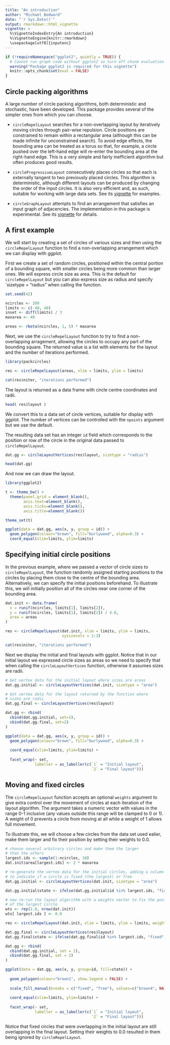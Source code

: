 ```yaml
---
title: "An introduction"
author: "Michael Bedward"
date: "`r Sys.Date()`"
output: rmarkdown::html_vignette
vignette: >
  %\VignetteIndexEntry{An introduction}
  %\VignetteEngine{knitr::rmarkdown}
  \usepackage[utf8]{inputenc}
---
```


```r

if (!requireNamespace("ggplot2", quietly = TRUE)) {
  # Cannot run graph code without ggplot2 so turn off chunk evaluation
  warning("Package ggplot2 is required for this vignette")
  knitr::opts_chunk$set(eval = FALSE)
}

```


## Circle packing algorithms

A large number of circle packing algorithms, both deterministic and stochastic, have been developed. This package provides several of the simpler ones from which you can choose.

  * `circleRepelLayout` searches for a non-overlapping layout by iteratively moving
    circles through pair-wise repulsion.
    Circle positions are constrained to remain within a rectangular area (although this
    can be made infinite for unconstrained search). To avoid edge effects, the bounding area
    can be treated as a torus so that, for example, a circle pushed over the left-hand
    edge will re-enter the bounding area at the right-hand edge. This is a very simple
    and fairly inefficient algorithm but often produces good results. 
    
  * `circleProgressiveLayout` consecutively places circles so that each is externally
    tangent to two previously placed circles. This algorithm is deterministic, although
    different layouts can be produced by changing the order of the input circles. It is
    also very efficient and, as such, suitable for working with large data sets. See its
    [vignette](progressive_packing.html) for examples.
    
  * `circleGraphLayout` attempts to find an arrangement that satisfies an input graph
    of adjacencies. The implementation in this package is experimental.
    See its [vignette](graph_packing.html) for details.
    

## A first example

We will start by creating a set of circles of various sizes and then using the 
`circleRepelLayout` function to find a non-overlapping arrangement which we can display
with ggplot.

First we create a set of random circles, positioned within the central portion
of a bounding square, with smaller circles being more common than larger ones.
We will express circle size as area. This is the default for `circleRepelLayout`
but you can also express size as radius and specify `sizetype = "radius" when
calling the function.


```r

set.seed(42)

ncircles <- 200
limits <- c(-40, 40)
inset <- diff(limits) / 3
maxarea <- 40

areas <- rbeta(ncircles, 1, 5) * maxarea

```

Next, we use the `circleRepelLayout` function to try to find a non-overlapping
arragement, allowing the circles to occupy any part of the bounding square.
The returned value is a list with elements for the layout and the number
of iterations performed.

```r

library(packcircles)

res <- circleRepelLayout(areas, xlim = limits, ylim = limits)

cat(res$niter, "iterations performed")

```

The layout is returned as a data frame with circle centre coordinates and radii.

```r

head( res$layout )

```

We convert this to a data set of circle vertices, suitable for display with ggplot. The number of vertices can be controlled with the `npoints` argument but we use the default. 

The resulting data set has an integer `id` field which corresponds to the position or row of the circle in the original data passed to `circleRepelLayout`.

```r

dat.gg <- circleLayoutVertices(res$layout, sizetype = "radius")

head(dat.gg)

```

And now we can draw the layout.

```r

library(ggplot2)

t <- theme_bw() +
  theme(panel.grid = element_blank(),
        axis.text=element_blank(),
        axis.ticks=element_blank(),
        axis.title=element_blank())

theme_set(t)

ggplot(data = dat.gg, aes(x, y, group = id)) +
  geom_polygon(colour="brown", fill="burlywood", alpha=0.3) +
  coord_equal(xlim=limits, ylim=limits)

```


## Specifying initial circle positions

In the previous example, where we passed a vector of circle sizes to `circleRepelLayout`, the function randomly assigned starting positions to the circles by placing them close to the centre of the bounding area. Alternatively, we can specify the initial positions beforehand. To illustrate this, we will initially position all of the circles near one corner of the bounding area.

```r

dat.init <- data.frame(
  x = runif(ncircles, limits[1], limits[2]),
  y = runif(ncircles, limits[1], limits[2]) / 4.0,
  area = areas
)

res <- circleRepelLayout(dat.init, xlim = limits, ylim = limits, 
                         xysizecols = 1:3)

cat(res$niter, "iterations performed")

```

Next we display the initial and final layouts with ggplot. Notice that in our initial layout we expressed circle sizes as areas so we need to specify that when calling the `circleLayoutVertices` function, otherwise it assumes sizes are radii.

```r

# Get vertex data for the initial layout where sizes are areas
dat.gg.initial <- circleLayoutVertices(dat.init, sizetype = "area")

# Get vertex data for the layout returned by the function where
# sizes are radii
dat.gg.final <- circleLayoutVertices(res$layout)

dat.gg <- rbind(
  cbind(dat.gg.initial, set=1),
  cbind(dat.gg.final, set=2)
)

ggplot(data = dat.gg, aes(x, y, group = id)) +
  geom_polygon(colour="brown", fill="burlywood", alpha=0.3) +
  
  coord_equal(xlim=limits, ylim=limits) +
  
  facet_wrap(~ set,
             labeller = as_labeller(c(`1` = "Initial layout",
                                      `2` = "Final layout")))

```

## Moving and fixed circles

The `circleRepelLayout` function accepts an optional `weights` argument to give extra control over the movement of circles at each iteration of the layout algorithm. The argument takes a numeric vector with values in the range 0-1 inclusive (any values outside this range will be clamped to 0 or 1). A weight of 0 prevents a circle from moving at all while a weight of 1 allows full movement.

To illustrate this, we will choose a few circles from the data set used ealier, make them larger and fix their position by setting their weights to 0.0.

```r

# choose several arbitrary circles and make them the larger 
# than the others
largest.ids <- sample(1:ncircles, 10)
dat.init$area[largest.ids] <- 2 * maxarea

# re-generate the vertex data for the initial circles, adding a column
# to indicate if a circle is fixed (the largest) or free
dat.gg.initial <- circleLayoutVertices(dat.init, sizetype = "area")

dat.gg.initial$state <- ifelse(dat.gg.initial$id %in% largest.ids, "fixed", "free")

# now re-run the layout algorithm with a weights vector to fix the position
# of the largest circle
wts <- rep(1.0, nrow(dat.init))
wts[ largest.ids ] <- 0.0

res <- circleRepelLayout(dat.init, xlim = limits, ylim = limits, weights=wts)

dat.gg.final <- circleLayoutVertices(res$layout)
dat.gg.final$state <- ifelse(dat.gg.final$id %in% largest.ids, "fixed", "free")

dat.gg <- rbind(
  cbind(dat.gg.initial, set = 1),
  cbind(dat.gg.final, set = 2)
)

ggplot(data = dat.gg, aes(x, y, group=id, fill=state)) + 
  
  geom_polygon(colour="brown1", show.legend = FALSE) +
  
  scale_fill_manual(breaks = c("fixed", "free"), values=c("brown4", NA)) +
  
  coord_equal(xlim=limits, ylim=limits) +
  
  facet_wrap(~ set,
             labeller = as_labeller(c(`1` = "Initial layout",
                                      `2` = "Final layout")))

```

Notice that fixed circles that were overlapping in the initial layout are still overlapping in the final layout. Setting their weights to 0.0 resulted in them being ignored by `circleRepelLayout`.

